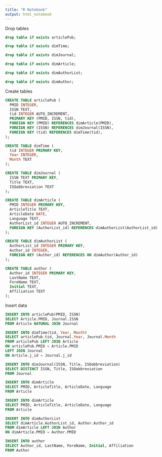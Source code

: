 ```yaml
---
title: "R Notebook"
output: html_notebook
---
```


Drop tables
```sql
drop table if exists articlePub;
```

```sql
drop table if exists dimTime;
```

```sql
drop table if exists dimJournal;
```

```sql
drop table if exists dimArticle;
```

```sql
drop table if exists dimAuthorList;
```

```sql
drop table if exists dimAuthor;
```

Create tables
```sql
CREATE TABLE articlePub (
  PMID INTEGER,
  ISSN TEXT,
  tid INTEGER AUTO_INCREMENT,
  PRIMARY KEY (PMID, ISSN, tid),
  FOREIGN KEY (PMID) REFERENCES dimArticle(PMID),
  FOREIGN KEY (ISSN) REFERENCES dimJournal(ISSN),
  FOREIGN KEY (tid) REFERENCES dimTime(tid),
);
```


```sql
CREATE TABLE dimTime (
  tid INTEGER PRIMARY KEY,
  Year INTEGER,
  Month TEXT
);
```

```sql
CREATE TABLE dimJournal (
  ISSN TEXT PRIMARY KEY,
  Title TEXT,
  ISOabbreviation TEXT
);
```

```sql
CREATE TABLE dimArticle (
  PMID INTEGER PRIMARY KEY,
  ArticleTitle TEXT,
  ArticleDate DATE,
  Language TEXT,
  AuthorList_id INTEGER AUTO_INCREMENT,
  FOREIGN KEY (AuthorList_id) REFERENCES dimAuthorList(AuthorList_id)
);
```

```sql
CREATE TABLE dimAuthorList (
  AuthorList_id INTEGER PRIMARY KEY,
  Author_id INTEGER,
  FOREIGN KEY (Author_id) REFERENCES ON dimAuthor(Author_id)
);
```

```sql
CREATE TABLE author (
  Author_id INTEGER PRIMARY KEY,
  LastName TEXT,
  ForeName TEXT,
  Initial TEXT,
  Affiliation TEXT
);
```

Insert data
```sql
INSERT INTO articlePub(PMID, ISSN)
SELECT Article.PMID, Journal.ISSN
FROM Article NATURAL JOIN Journal
```

```sql
INSERT INTO dimTime(tid, Year, Month)
SELECT articlePub.tid, Journal.Year, Journal.Month
FROM articlePub LEFT JOIN Article
ON articlePub.PMID = Article.PMID
LEFT JOIN Journal
ON Article.j_id = Journal.j_id
```

```sql
INSERT INTO dimJournal(ISSN, Title, ISOabbreviation)
SELECT DISTINCT ISSN, Title, ISOabbreviation
FROM Journal
```

```sql
INSERT INTO dimArticle
SELECT PMID, ArticleTitle, ArticleDate, Language
FROM Article
```

```sql
INSERT INTO dimArticle
SELECT PMID, ArticleTitle, ArticleDate, Language
FROM Article
```

```sql
INSERT INTO dimAuthorList
SELECT dimArticle.AuthorList_id, Author.Author_id
FROM dimArticle LEFT JOIN Author
ON dimArticle.PMID = Author.PMID
```

```sql
INSERT INTO author
SELECT Author_id, LastName, ForeName, Initial, Affiliation
FROM Author
```











